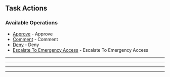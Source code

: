 
## Task Actions

### Available Operations

* [Approve](/go/task_actions/approve) - Approve
* [Comment](/go/task_actions/comment) - Comment
* [Deny](/go/task_actions/deny) - Deny
* [Escalate To Emergency Access](/go/task_actions/escalate_to_emergency_access) - Escalate To Emergency Access

---
<Approve />

---
<Comment />

---
<Deny />

---
<EscalateToEmergencyAccess />
